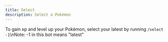 ```yaml
---
title: Select
description: Select a Pokémon
---
```


To gain xp and level up your Pokémon, select your latest by running `/select -1`\nNote: -1 in this bot means "latest"